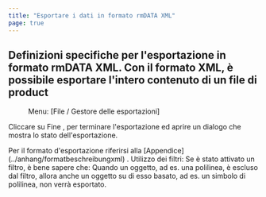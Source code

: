 ```yaml
---
title: "Esportare i dati in formato rmDATA XML"
page: true
---
```

## Definizioni specifiche per l&#39;esportazione in formato rmDATA XML. Con il formato XML, &#232; possibile esportare l&#39;intero contenuto di un file di  <Placeholder>product</Placeholder>  
 <Menu> Menu: [File / Gestore delle esportazioni] </Menu> 

Cliccare su  <Border>Fine</Border> , per terminare l&#39;esportazione ed aprire un dialogo che mostra lo stato dell&#39;esportazione.

<Success>
Per il formato d&#39;esportazione riferirsi alla [Appendice](../anhang/formatbeschreibungxml)
.
</Success>


<Warning>
 <Bold> Utilizzo dei filtri: </Bold>  Se &#232; stato attivato un filtro, &#232; bene sapere che: Quando un oggetto, ad es. una polilinea, &#232; escluso dal filtro, allora anche un oggetto su di esso basato, ad es. un simbolo di polilinea, non verr&#224; esportato.
</Warning>
